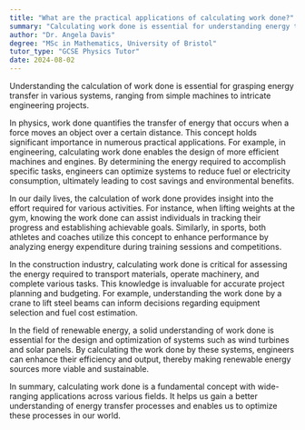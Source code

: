```yaml
---
title: "What are the practical applications of calculating work done?"
summary: "Calculating work done is essential for understanding energy transfer across different systems, ranging from simple machines to intricate engineering projects."
author: "Dr. Angela Davis"
degree: "MSc in Mathematics, University of Bristol"
tutor_type: "GCSE Physics Tutor"
date: 2024-08-02
---
```


Understanding the calculation of work done is essential for grasping energy transfer in various systems, ranging from simple machines to intricate engineering projects.

In physics, work done quantifies the transfer of energy that occurs when a force moves an object over a certain distance. This concept holds significant importance in numerous practical applications. For example, in engineering, calculating work done enables the design of more efficient machines and engines. By determining the energy required to accomplish specific tasks, engineers can optimize systems to reduce fuel or electricity consumption, ultimately leading to cost savings and environmental benefits.

In our daily lives, the calculation of work done provides insight into the effort required for various activities. For instance, when lifting weights at the gym, knowing the work done can assist individuals in tracking their progress and establishing achievable goals. Similarly, in sports, both athletes and coaches utilize this concept to enhance performance by analyzing energy expenditure during training sessions and competitions.

In the construction industry, calculating work done is critical for assessing the energy required to transport materials, operate machinery, and complete various tasks. This knowledge is invaluable for accurate project planning and budgeting. For example, understanding the work done by a crane to lift steel beams can inform decisions regarding equipment selection and fuel cost estimation.

In the field of renewable energy, a solid understanding of work done is essential for the design and optimization of systems such as wind turbines and solar panels. By calculating the work done by these systems, engineers can enhance their efficiency and output, thereby making renewable energy sources more viable and sustainable.

In summary, calculating work done is a fundamental concept with wide-ranging applications across various fields. It helps us gain a better understanding of energy transfer processes and enables us to optimize these processes in our world.
    